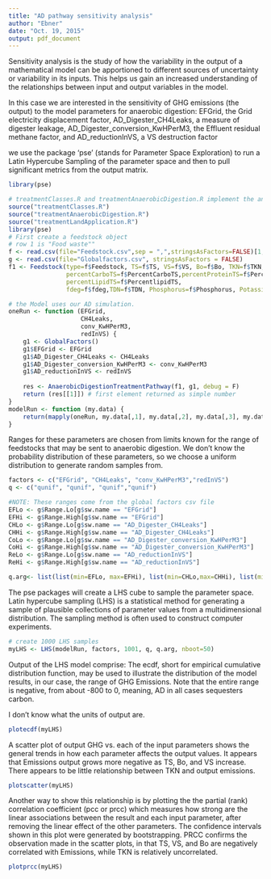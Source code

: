 ```yaml
---
title: "AD pathway sensitivity analysis"
author: "Ebner"
date: "Oct. 19, 2015"
output: pdf_document
---
```


Sensitivity analysis is the study of how the variability in the output of a mathematical model can be apportioned to different sources of uncertainty or variability in its inputs.  This helps us gain an increased understanding of the relationships between input and output variables in the model.

In this case we are interested in the sensitivity of GHG emissions (the output) to the model parameters for anaerobic digestion: EFGrid, the Grid electricity displacement factor, AD_Digester_CH4Leaks, a measure of digester leakage, AD_Digester_conversion_KwHPerM3, the Effluent residual methane factor, and AD_reductionInVS, a VS destruction factor

we use the package 'pse' (stands for Parameter Space Exploration) to run a Latin Hypercube Sampling of the parameter space and then to pull significant metrics from the output matrix.

```r
library(pse)
```

```r

# treatmentClasses.R and treatmentAnaerobicDigestion.R implement the anaerobic digestion pathway
source("treatmentClasses.R") 
source("treatmentAnaerobicDigestion.R") 
source("treatmentLandApplication.R")
library(pse)
# First create a feedstock object 
# row 1 is "Food waste""
f <- read.csv(file="Feedstock.csv",sep = ",",stringsAsFactors=FALSE)[1,]
g <- read.csv(file="Globalfactors.csv", stringsAsFactors = FALSE)
f1 <- Feedstock(type=f$Feedstock, TS=f$TS, VS=f$VS, Bo=f$Bo, TKN=f$TKN,
                percentCarboTS=f$PercentCarboTS,percentProteinTS=f$PercentproteinTS,
                percentLipidTS=f$PercentlipidTS,
                fdeg=f$fdeg,TDN=f$TDN, Phosphorus=f$Phosphorus, Potassium=f$Potassium)

# the Model uses our AD simulation.
oneRun <- function (EFGrid,
                    CH4Leaks,
                    conv_KwHPerM3,
                    redInVS) {
    g1 <- GlobalFactors()
    g1$EFGrid <- EFGrid
    g1$AD_Digester_CH4Leaks <- CH4Leaks
    g1$AD_Digester_conversion_KwHPerM3 <- conv_KwHPerM3
    g1$AD_reductionInVS <- redInVS
    
    res <- AnaerobicDigestionTreatmentPathway(f1, g1, debug = F)
    return (res[[1]]) # first element returned as simple number
}
modelRun <- function (my.data) {
    return(mapply(oneRun, my.data[,1], my.data[,2], my.data[,3], my.data[,4]))
}
```

  Ranges for these parameters are chosen from limits known for the range of feedstocks that may be sent to anaerobic digestion.  We don't know the probability distribution of these parameters, so we choose a uniform distribution to generate random samples from.
  
```r
factors <- c("EFGrid", "CH4Leaks", "conv_KwHPerM3","redInVS")
q <- c("qunif", "qunif", "qunif","qunif")

#NOTE: These ranges come from the global factors csv file
EFLo <- g$Range.Lo[g$sw.name == "EFGrid"]
EFHi <- g$Range.High[g$sw.name == "EFGrid"]
CHLo <- g$Range.Lo[g$sw.name == "AD_Digester_CH4Leaks"]
CHHi <- g$Range.High[g$sw.name == "AD_Digester_CH4Leaks"]
CoLo <- g$Range.Lo[g$sw.name == "AD_Digester_conversion_KwHPerM3"]
CoHi <- g$Range.High[g$sw.name == "AD_Digester_conversion_KwHPerM3"]
ReLo <- g$Range.Lo[g$sw.name == "AD_reductionInVS"]
ReHi <- g$Range.High[g$sw.name == "AD_reductionInVS"]

q.arg<- list(list(min=EFLo, max=EFHi), list(min=CHLo,max=CHHi), list(min=CoLo,max=CoHi),list(min=ReLo,max=ReHi))
```

The pse packages will create a LHS cube to sample the parameter space.  Latin hypercube sampling (LHS) is a statistical method for generating a sample of plausible collections of parameter values from a multidimensional distribution. The sampling method is often used to construct computer experiments.

```r
# create 1000 LHS samples
myLHS <- LHS(modelRun, factors, 1001, q, q.arg, nboot=50)

```

Output of the LHS model comprise: 
The ecdf, short for empirical cumulative distribution function, may be used to
illustrate the distribution of the model results, in our case, the range of GHG Emissions.  Note that the entire range is negative, from about -800 to 0, meaning, AD in all cases sequesters carbon.

I don't know what the units of output are.

```r
plotecdf(myLHS)
```

A scatter plot of output GHG vs. each of the input parameters shows the general trends in how each parameter affects the output values.  It appears that Emissions output grows more negative as TS, Bo, and VS increase.  There appears to be little relationship between TKN and output emissions.
```r
plotscatter(myLHS)
```

Another way to show this relationship is by plotting the the partial (rank) correlation coefficient (pcc or prcc) which measures how strong are the linear associations between the result and each input parameter, after removing the linear effect of the other parameters.
The confidence intervals shown in this plot were generated by bootstrapping.  PRCC confirms the observation made in the scatter plots, in that TS, VS, and Bo are negatively correlated with Emissions, while TKN is relatively uncorrelated.

```r
plotprcc(myLHS)
```


